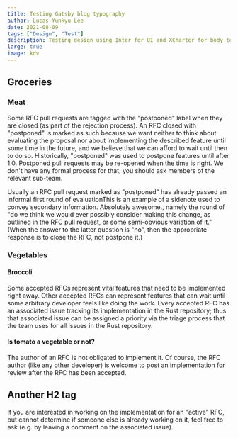 ```yaml
---
title: Testing Gatsby blog typography
author: Lucas Yunkyu Lee
date: 2021-08-09
tags: ["Design", "Test"]
description: Testing design using Inter for UI and XCharter for body text
large: true
image: kdv
---
```



## Groceries

### Meat

Some RFC pull requests are tagged with the "postponed" label when they are closed (as part of the rejection process).
An RFC closed with "postponed" is marked as such because we want neither to think about evaluating the proposal nor about implementing the described feature until some time in the future, and we believe that we can afford to wait until then to do so.
Historically, "postponed" was used to postpone features until after 1.0.
Postponed pull requests may be re-opened when the time is right.
We don't have any formal process for that, you should ask members of the relevant sub-team.

Usually an RFC pull request marked as "postponed" has already passed an informal first round of evaluation<Sidenote>This is an example of a sidenote used to convey secondary information. Absolutely awesome.</Sidenote>,
namely the round of "do we think we would ever possibly consider making this change,
as outlined in the RFC pull request, or some semi-obvious variation of it."
(When the answer to the latter question is "no", then the appropriate response is to close the RFC, not postpone it.)

### Vegetables

#### Broccoli

Some accepted RFCs represent vital features that need to be implemented right away.
Other accepted RFCs can represent features that can wait until some arbitrary developer feels like doing the work.
Every accepted RFC has an associated issue tracking its implementation in the Rust repository; thus that associated issue can be assigned a priority via the triage process that the team uses for all issues in the Rust repository.

#### Is tomato a vegetable or not?

The author of an RFC is not obligated to implement it.
Of course, the RFC author (like any other developer) is welcome to post an implementation for review after the RFC has been accepted.

## Another H2 tag

If you are interested in working on the implementation for an "active" RFC, but cannot determine if someone else is already working on it, feel free to ask (e.g.
by leaving a comment on the associated issue).
